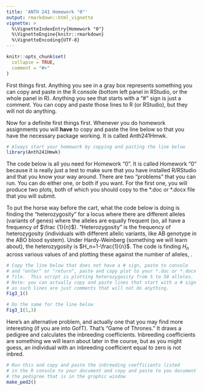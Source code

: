 ---
title: 'ANTH 241 Homework "0"'
output: rmarkdown::html_vignette
vignette: >
  %\VignetteIndexEntry{Homework "0"}
  %\VignetteEngine{knitr::rmarkdown}
  %\VignetteEncoding{UTF-8}
---

```{r, include = FALSE}
knitr::opts_chunk$set(
  collapse = TRUE,
  comment = "#>"
)
```
First things first.  Anything you see in a gray box represents something
you can copy and paste in the R console (bottom left panel in RStudio,
or the whole panel in R). Anything you see that starts with a "#"
sign is just a comment.  You can copy and paste those lines to R
(or RStudio), but they will not do anything.

Now for a definite first things first.  Whenever you do homework
assignments you will **have** to copy and paste the line below so that
you have the necessary package working.  It is called Anth241Hmwk.

```{r eval=F}
# Always start your homework by copying and pasting the line below
library(Anth241Hmwk)
```

The code below is all you need for Homework "0".  It is called Homework
"0" because it is really just a test to make sure that you have
installed R/RStudio and that you know your way around.
There are two "problems" that you can run.  You can do either
one, or both if you want.  For the first one, you will produce
two plots, both of which you should copy to the \*.doc or \*.docx
file that you will submit.


To put the horse way before the cart, what the code below is doing is
finding the "heterozygosity" for a locus where there are \emph{n}
different alleles (variants of genes) where the alleles are equally
frequent (so, all have a frequency of $\frac {1}{n}$).  "Heterozygosity"
is the frequency of heterozygosity (individuals with different allelic
variants, like AB genotype in the ABO blood system).  Under
Hardy-Weinberg (something we will learn about), the heterozygosity
is $H_n=1-\frac{1}{n}$. The code is finding $H_n$ across various values
of \emph{n} and plotting these against the number of alleles, \emph{n}.

```{r, eval=FALSE}
# Copy the line below that does not have a # sign, paste to console 
# and "enter" or "return", paste and copy plot to your *.doc or *.docx
# file.  This script is plotting heterozygosity from 5 to 50 alleles.
# Note: you can actually copy and paste lines that start with a # sign
# as such lines are just comments that will not do anything.
Fig3_1()
```

```{r, eval=FALSE}
# Do the same for the line below
Fig3_1(1,3)
```

Here's an alternative problem, and actually one that you may find
more interesting (if you are into GofT).  That's "Game of Thrones."
It draws a pedigree and calculates the inbreeding coefficients.
Inbreeding coefficients are something we will learn about later
in the course, but as you might guess, an individual with an
inbreeding coefficient equal to zero is not inbred.

```{r eval=FALSE}
# Run this and copy and paste the inbreeding coefficients listed
# in the R console to your document and copy and paste to you document
# the pedigree that is in the graphic window
make_ped2()
```

